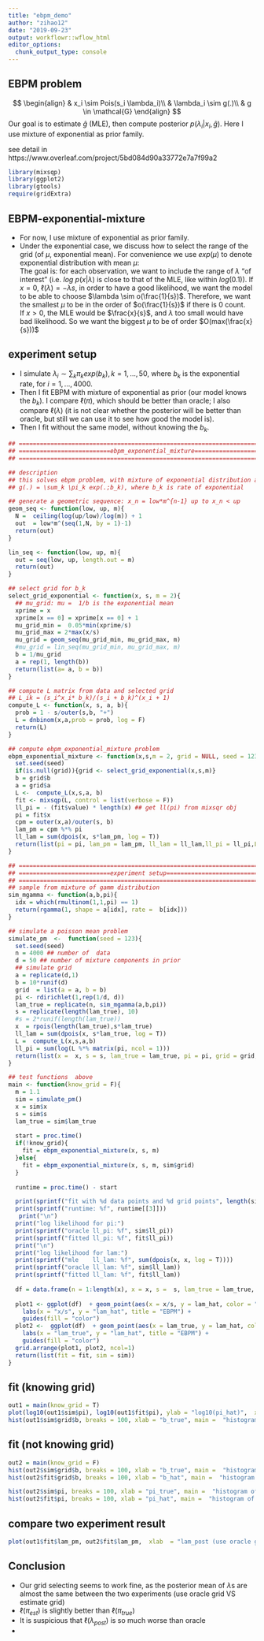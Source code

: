 ```yaml
---
title: "ebpm_demo"
author: "zihao12"
date: "2019-09-23"
output: workflowr::wflow_html
editor_options:
  chunk_output_type: console
---
```


## EBPM problem
$$
\begin{align}
  & x_i \sim Pois(s_i \lambda_i)\\
  & \lambda_i \sim g(.)\\
  & g \in \mathcal{G}
\end{align}
$$
Our goal is to estimate $\hat{g}$ (MLE), then  compute posterior $p(\lambda_i | x_i, \hat{g})$. Here  I use  mixture of exponential as prior family. 

see detail in  https://www.overleaf.com/project/5bd084d90a33772e7a7f99a2

```r
library(mixsqp)
library(ggplot2)
library(gtools)
require(gridExtra)
```


## EBPM-exponential-mixture
* For now, I use mixture of exponential as prior family.
* Under the exponential case, we discuss how to select the range of  the grid (of $\mu$, exponential mean). For convenience we use $exp(\mu)$ to denote exponential distribution with mean $\mu$:\
The goal is: for each observation, we want to include the range of $\lambda$ "of  interest" (i.e. $log \ p(x | \lambda)$ is  close to that of the MLE, like within $log(0.1)$). 
If $x = 0$, $\ell(\lambda) = - \lambda s$, in order to  have a good likelihood, we want the model to be able to choose  $\lambda \sim o(\frac{1}{s})$. Therefore, we want the smallest $\mu$ to be  in the order of $o(\frac{1}{s})$ if there  is 0 count.\
If $x > 0$, the MLE would be $\frac{x}{s}$, and $\lambda$ too small would have bad likelihood. So we want the biggest $\mu$ to be of order $O(max(\frac{x}{s}))$

## experiment setup
* I simulate $\lambda_i \sim \sum_k \pi_k exp(b_k), k = 1, ...,  50$, where $b_k$ is the exponential rate, for $i = 1, ..., 4000$. 
* Then I fit  EBPM with mixture of exponential as prior (our model knows the $b_k$). I compare $\ell(\pi)$, which should be better than oracle; I also compare $\ell(\lambda)$ (it is not clear whether the posterior  will be better than oracle, but still  we can use it  to see how good the model is). 
*  Then  I fit without the same model, without knowing the $b_k$. 


```r
## ===========================================================================
## ==========================ebpm_exponential_mixture=========================
## ===========================================================================

## description
## this solves ebpm problem, with mixture of exponential distribution as prior:
## g(.) = \sum_k \pi_k exp(.;b_k), where b_k is rate of exponential

## generate a geometric sequence: x_n = low*m^{n-1} up to x_n < up
geom_seq <- function(low, up, m){
  N =  ceiling(log(up/low)/log(m)) + 1
  out  = low*m^(seq(1,N, by = 1)-1)
  return(out)
}

lin_seq <- function(low, up, m){
  out = seq(low, up, length.out = m)
  return(out)
}

## select grid for b_k
select_grid_exponential <- function(x, s, m = 2){
  ## mu_grid: mu =  1/b is the exponential mean
  xprime = x
  xprime[x == 0] = xprime[x == 0] + 1
  mu_grid_min =  0.05*min(xprime/s)
  mu_grid_max = 2*max(x/s)
  mu_grid = geom_seq(mu_grid_min, mu_grid_max, m)
  #mu_grid = lin_seq(mu_grid_min, mu_grid_max, m)
  b = 1/mu_grid
  a = rep(1, length(b))
  return(list(a= a, b = b))
}

## compute L matrix from data and selected grid
## L_ik = (s_i^x_i* b_k)/(s_i + b_k)^(x_i + 1)
compute_L <- function(x, s, a, b){
  prob = 1 - s/outer(s,b, "+")
  L = dnbinom(x,a,prob = prob, log = F) 
  return(L)
}

## compute ebpm_exponential_mixture problem
ebpm_exponential_mixture <- function(x,s,m = 2, grid = NULL, seed = 123){
  set.seed(seed)
  if(is.null(grid)){grid <- select_grid_exponential(x,s,m)}
  b = grid$b
  a = grid$a
  L <-  compute_L(x,s,a, b)
  fit <- mixsqp(L, control = list(verbose = F))
  ll_pi = - (fit$value) * length(x) ## get ll(pi) from mixsqr obj
  pi = fit$x
  cpm = outer(x,a)/outer(s, b)
  lam_pm = cpm %*% pi
  ll_lam = sum(dpois(x, s*lam_pm, log = T))
  return(list(pi = pi, lam_pm = lam_pm, ll_lam = ll_lam,ll_pi = ll_pi,L = L,grid = grid))
}

## ===========================================================================
## ==========================experiment setup=================================
## ===========================================================================
## sample from mixture of gamm distribution
sim_mgamma <- function(a,b,pi){
  idx = which(rmultinom(1,1,pi) == 1)
  return(rgamma(1, shape = a[idx], rate =  b[idx]))
}

## simulate a poisson mean problem
simulate_pm  <-  function(seed = 123){
  set.seed(seed)
  n = 4000 ## number of  data
  d = 50 ## number of mixture components in prior
  ## simulate grid
  a = replicate(d,1)
  b = 10*runif(d)
  grid  = list(a = a, b = b)
  pi <- rdirichlet(1,rep(1/d, d))
  lam_true = replicate(n, sim_mgamma(a,b,pi))
  s = replicate(length(lam_true), 10)
  #s = 2*runif(length(lam_true))
  x  = rpois(length(lam_true),s*lam_true)
  ll_lam = sum(dpois(x, s*lam_true, log = T))
  L =  compute_L(x,s,a,b)
  ll_pi = sum(log(L %*% matrix(pi, ncol = 1)))
  return(list(x =  x, s = s, lam_true = lam_true, pi = pi, grid = grid, ll_lam = ll_lam, ll_pi = ll_pi))
}
```

```r
## test functions  above
main <- function(know_grid = F){
  m = 1.1
  sim = simulate_pm()
  x = sim$x 
  s = sim$s
  lam_true = sim$lam_true
  
  start = proc.time()
  if(!know_grid){
    fit = ebpm_exponential_mixture(x, s, m)
  }else{
    fit = ebpm_exponential_mixture(x, s, m, sim$grid)
  }
  
  runtime = proc.time() - start

  print(sprintf("fit with %d data points and %d grid points", length(sim$x),length(fit$grid$b)))
  print(sprintf("runtime: %f", runtime[[3]]))
   print("\n")
  print("log likelihood for pi:")
  print(sprintf("oracle ll_pi: %f", sim$ll_pi))
  print(sprintf("fitted ll_pi: %f", fit$ll_pi))
  print("\n")
  print("log likelihood for lam:")
  print(sprintf("mle    ll_lam: %f", sum(dpois(x, x, log = T))))
  print(sprintf("oracle ll_lam: %f", sim$ll_lam))
  print(sprintf("fitted ll_lam: %f", fit$ll_lam))
  
  df = data.frame(n = 1:length(x), x = x, s =  s, lam_true = lam_true, lam_hat = fit$lam_pm)
  
  plot1 <- ggplot(df)  + geom_point(aes(x = x/s, y = lam_hat, color = "blue"), cex = 0.5) +
    labs(x = "x/s", y = "lam_hat", title = "EBPM") +
    guides(fill = "color")
  plot2 <-  ggplot(df)  + geom_point(aes(x = lam_true, y = lam_hat, color = "blue"), cex = 0.5) +
    labs(x = "lam_true", y = "lam_hat", title = "EBPM") +
    guides(fill = "color")
  grid.arrange(plot1, plot2, ncol=1)
  return(list(fit = fit, sim = sim))
}
```


## fit (knowing grid)
```r
out1 = main(know_grid = T)
plot(log10(out1$sim$pi), log10(out1$fit$pi), ylab = "log10(pi_hat)",  xlab = "log10(pi_true)")
hist(out1$sim$grid$b, breaks = 100, xlab = "b_true", main =  "histogram of b_true")

```

## fit (not knowing grid)
```r
out2 = main(know_grid = F)
hist(out2$sim$grid$b, breaks = 100, xlab = "b_true", main =  "histogram of b_true")
hist(out2$fit$grid$b, breaks = 100, xlab = "b_hat", main =  "histogram of b_hat")

hist(out2$sim$pi, breaks = 100, xlab = "pi_true", main =  "histogram of pi_true")
hist(out2$fit$pi, breaks = 100, xlab = "pi_hat", main =  "histogram of pi_hat")
```

## compare two experiment result

```r
plot(out1$fit$lam_pm, out2$fit$lam_pm,  xlab  = "lam_post (use oracle grid)", ylab = "lam_post (use selected grid)", main = "posterior mean for lambda")
```


## Conclusion
* Our grid selecting seems to work fine, as the  posterior mean of $\lambda$s are almost the same between the two experiments (use oracle  grid VS estimate grid) 
* $\ell(\pi_{est})$ is slightly better than  $\ell(\pi_{true})$
* It is suspicious that $\ell(\lambda_{post})$ is so much worse than oracle
* 
















